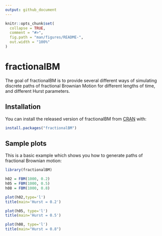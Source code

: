 ```yaml
---
output: github_document
---
```


<!-- README.md is generated from README.Rmd. Please edit that file -->

```r
knitr::opts_chunk$set(
  collapse = TRUE,
  comment = "#>",
  fig.path = "man/figures/README-",
  out.width = "100%"
)
```

# fractionalBM

<!-- badges: start -->
<!-- badges: end -->

The goal of fractionalBM is to provide several different ways of simulating discrete paths of fractional Brownian Motion for different lengths of time, and different Hurst parameters. 

## Installation

You can install the released version of fractionalBM from [CRAN](https://CRAN.R-project.org) with:

``` r
install.packages("fractionalBM")
```

## Sample plots

This is a basic example which shows you how to generate paths of fractional Brownian motion:

```r
library(fractionalBM)

h02 = FBM(1000, 0.2)
h05 = FBM(1000, 0.5)
h08 = FBM(1000, 0.8)

plot(h02,type='l')
title(main='Hurst = 0.2')

plot(h05, type='l')
title(main='Hurst = 0.5')

plot(h08, type='l')
title(main="Hurst = 0.8")


```


